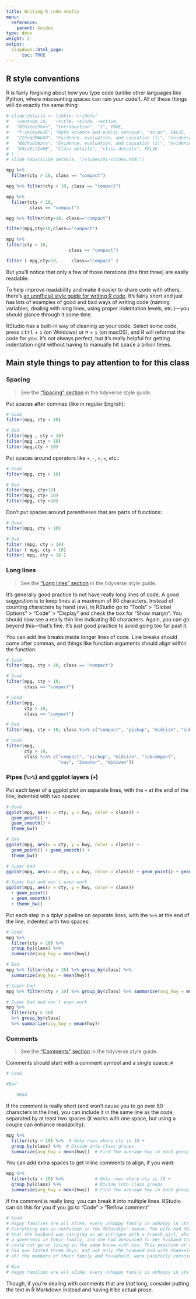 ```yaml
---
title: Writing R code neatly
menu:
  reference:
    parent: Guides
type: docs
weight: 2
output:
  blogdown::html_page:
      toc: TRUE
---
```


## R style conventions

R is fairly forgiving about how you type code (unlike other languages like Python, where miscounting spaces can ruin your code!). All of these things will do exactly the same thing:

```r
# slide_details <- tibble::tribble(
#   ~youtube_id,   ~title, ~slide, ~active,
#   "BIhz1dz5Vws", "Introduction", "1", TRUE,
#   "f-sOSXyeeJE", "Data science and public service", "ds-ps", FALSE,
#   "Z2foqSMWnGU", "Evidence, evaluation, and causation (1)", "evidence-evaluation-causation", FALSE,
#   "W5ChuEhAzrs", "Evidence, evaluation, and causation (2)", "evidence-evaluation-causation1", FALSE,
#   "D4LoEctZxHE", "Class details", "class-details", FALSE
# )
# slide_tabs(slide_details, "/slides/01-slides.html")
```



```r
mpg %>% 
  filter(cty > 10, class == "compact")

mpg %>% filter(cty > 10, class == "compact")

mpg %>% 
  filter(cty > 10, 
         class == "compact")

mpg %>% filter(cty>10, class=="compact")

filter(mpg,cty>10,class=="compact")

mpg %>% 
filter(cty > 10, 
                        class == "compact")

filter ( mpg,cty>10,     class=="compact" )
```

But you'll notice that only a few of those iterations (the first three) are easily readable.

To help improve readability and make it easier to share code with others, there's [an unofficial style guide for writing R code](https://style.tidyverse.org/index.html). It's fairly short and just has lots of examples of good and bad ways of writing code (naming variables, dealing with long lines, using proper indentation levels, etc.)—you should glance through it some time.

RStudio has a built-in way of cleaning up your code. Select some code, press <kbd>ctrl</kbd> + <kbd>i</kbd> (on Windows) or <kbd>⌘</kbd> + <kbd>i</kbd> (on macOS), and R will reformat the code for you. It's not always perfect, but it's really helpful for getting indentation right without having to manually hit <kbd>space</kbd> a billion times.

## Main style things to pay attention to for this class


### Spacing

> See the ["Spacing" section](https://style.tidyverse.org/syntax.html#spacing) in the tidyverse style guide.

Put spaces after commas (like in regular English):

```r
# Good
filter(mpg, cty > 10)

# Bad
filter(mpg , cty > 10)
filter(mpg ,cty > 10)
filter(mpg,cty > 10)
```

Put spaces around operators like `+`, `-`, `>`, `=`, etc.:

```r
# Good
filter(mpg, cty > 10)

# Bad
filter(mpg, cty>10)
filter(mpg, cty> 10)
filter(mpg, cty >10)
```

Don't put spaces around parentheses that are parts of functions:

```r
# Good
filter(mpg, cty > 10)

# Bad
filter (mpg, cty > 10)
filter ( mpg, cty > 10)
filter( mpg, cty > 10 )
```

### Long lines

> See the ["Long lines" section](https://style.tidyverse.org/syntax.html#long-lines) in the tidyverse style guide.

It's generally good practice to not have really long lines of code. A good suggestion is to keep lines at a maximum of 80 characters. Instead of counting characters by hand (ew), in RStudio go to "Tools" > "Global Options" > "Code" > "Display" and check the box for "Show margin". You should now see a really thin line indicating 80 characters. Again, you can go beyond this—that's fine. It's just good practice to avoid going too far past it.

You can add line breaks inside longer lines of code. Line breaks should come after commas, and things like function arguments should align within the function:

```r
# Good
filter(mpg, cty > 10, class == "compact")

# Good
filter(mpg, cty > 10, 
       class == "compact")

# Good
filter(mpg,
       cty > 10,
       class == "compact")

# Bad
filter(mpg, cty > 10, class %in% c("compact", "pickup", "midsize", "subcompact", "suv", "2seater", "minivan"))

# Good
filter(mpg, 
       cty > 10, 
       class %in% c("compact", "pickup", "midsize", "subcompact", 
                    "suv", "2seater", "minivan"))
```

### Pipes (`%>%`) and ggplot layers (`+`)

Put each layer of a ggplot plot on separate lines, with the `+` at the end of the line, indented with two spaces:

```r
# Good
ggplot(mpg, aes(x = cty, y = hwy, color = class)) +
  geom_point() +
  geom_smooth() +
  theme_bw()

# Bad
ggplot(mpg, aes(x = cty, y = hwy, color = class)) +
  geom_point() + geom_smooth() +
  theme_bw()

# Super bad
ggplot(mpg, aes(x = cty, y = hwy, color = class)) + geom_point() + geom_smooth() + theme_bw()

# Super bad and won't even work
ggplot(mpg, aes(x = cty, y = hwy, color = class))
  + geom_point()
  + geom_smooth() 
  + theme_bw()
```

Put each step in a dplyr pipeline on separate lines, with the `%>%` at the end of the line, indented with two spaces:

```r
# Good
mpg %>% 
  filter(cty > 10) %>% 
  group_by(class) %>% 
  summarize(avg_hwy = mean(hwy))

# Bad
mpg %>% filter(cty > 10) %>% group_by(class) %>% 
  summarize(avg_hwy = mean(hwy))

# Super bad
mpg %>% filter(cty > 10) %>% group_by(class) %>% summarize(avg_hwy = mean(hwy))

# Super bad and won't even work
mpg %>% 
  filter(cty > 10)
  %>% group_by(class)
  %>% summarize(avg_hwy = mean(hwy))
```

### Comments

> See the ["Comments" section](https://style.tidyverse.org/syntax.html#comments) in the tidyverse style guide.

Comments should start with a comment symbol and a single space: `# `

```r
# Good

#Bad

    #Bad
```

If the comment is really short (and won't cause you to go over 80 characters in the line), you can include it in the same line as the code, separated by at least two spaces (it works with one space, but using a couple can enhance readability):

```r
mpg %>% 
  filter(cty > 10) %>%  # Only rows where cty is 10 +
  group_by(class) %>%  # Divide into class groups
  summarize(avg_hwy = mean(hwy))  # Find the average hwy in each group
```

You can add extra spaces to get inline comments to align, if you want:

```r
mpg %>% 
  filter(cty > 10) %>%            # Only rows where cty is 10 +
  group_by(class) %>%             # Divide into class groups
  summarize(avg_hwy = mean(hwy))  # Find the average hwy in each group
```

If the comment is really long, you can break it into multiple lines. RStudio can do this for you if you go to "Code" > "Reflow comment"

```r
# Good
# Happy families are all alike; every unhappy family is unhappy in its own way.
# Everything was in confusion in the Oblonskys’ house. The wife had discovered
# that the husband was carrying on an intrigue with a French girl, who had been
# a governess in their family, and she had announced to her husband that she
# could not go on living in the same house with him. This position of affairs
# had now lasted three days, and not only the husband and wife themselves, but
# all the members of their family and household, were painfully conscious of it.

# Bad
# Happy families are all alike; every unhappy family is unhappy in its own way. Everything was in confusion in the Oblonskys’ house. The wife had discovered that the husband was carrying on an intrigue with a French girl, who had been a governess in their family, and she had announced to her husband that she could not go on living in the same house with him. This position of affairs had now lasted three days, and not only the husband and wife themselves, but all the members of their family and household, were painfully conscious of it.
```

Though, if you're dealing with comments that are *that* long, consider putting the text in R Markdown instead and having it be actual prose.
